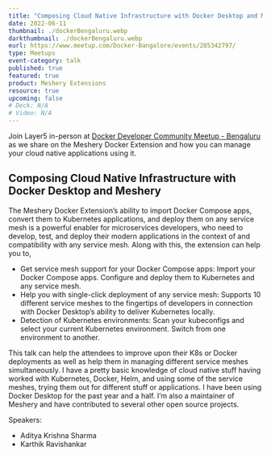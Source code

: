 ```yaml
---
title: "Composing Cloud Native Infrastructure with Docker Desktop and Meshery"
date: 2022-06-11
thumbnail: ./dockerBengaluru.webp
darkthumbnail: ./dockerBengaluru.webp
eurl: https://www.meetup.com/Docker-Bangalore/events/285342797/
type: Meetups
event-category: talk
published: true
featured: true
product: Meshery Extensions
resource: true
upcoming: false
# Deck: N/A
# Video: N/A
---
```




<p>
  Join Layer5 in-person at <a href="https://www.meetup.com/Docker-Bangalore/events/285342797/">Docker Developer Community Meetup - Bengaluru</a> as
  we share on the Meshery Docker Extension and how you can manage your cloud native applications using it.
</p>


<h2>Composing Cloud Native Infrastructure with Docker Desktop and Meshery</h2>


<p>

The Meshery Docker Extension’s ability to import Docker Compose apps, convert them to Kubernetes applications, and deploy them on any service mesh is a powerful enabler for microservices developers, who need to develop, test, and deploy their modern applications in the context of and compatibility with any service mesh. Along with this, the extension can help you to,

<ul>
<li>Get service mesh support for your Docker Compose apps: Import your Docker Compose apps. Configure and deploy them to Kubernetes and any service mesh.</li>
<li>Help you with single-click deployment of any service mesh: Supports 10 different service meshes to the fingertips of developers in connection with Docker Desktop’s ability to deliver Kubernetes locally.</li>
<li>Detection of Kubernetes environments: Scan your kubeconfigs and select your current Kubernetes environment. Switch from one environment to another.</li>
</ul>

This talk can help the attendees to improve upon their K8s or Docker deployments as well as help them in managing different service meshes simultaneously. I have a pretty basic knowledge of cloud native stuff having worked with Kubernetes, Docker, Helm, and using some of the service meshes, trying them out for different stuff or applications. I have been using Docker Desktop for the past year and a half. I’m also a maintainer of Meshery and have contributed to several other open source projects.

</p>

Speakers:

<ul>
  <li>
    <Link to="/community/members/adithya-krishna">Aditya Krishna Sharma</Link>
  </li>
  <li>Karthik Ravishankar
  </li>
</ul>

<br />
